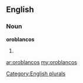 ==English==

===Noun===
'''oroblancos'''

# {{plural of|[[oroblanco]]}}

[[Category:English plurals]]

[[ar:oroblancos]]
[[my:oroblancos]]